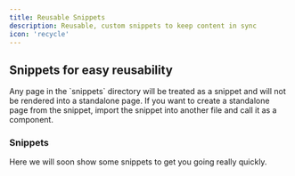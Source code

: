 ```yaml
---
title: Reusable Snippets
description: Reusable, custom snippets to keep content in sync
icon: 'recycle'
---
```


## Snippets for easy reusability

<Note>
  Any page in the `snippets` directory will be treated as a snippet and will not
  be rendered into a standalone page. If you want to create a standalone page
  from the snippet, import the snippet into another file and call it as a
  component.
</Note>

### Snippets

Here we will soon show some snippets to get you going really quickly.